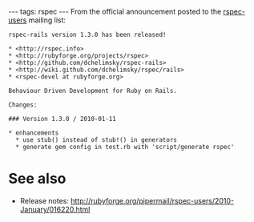 ---
tags: rspec
---
From the official announcement posted to the [[rspec-users]] mailing list:

<pre>rspec-rails version 1.3.0 has been released!

* <http://rspec.info>
* <http://rubyforge.org/projects/rspec>
* <http://github.com/dchelimsky/rspec-rails>
* <http://wiki.github.com/dchelimsky/rspec/rails>
* <rspec-devel at rubyforge.org>

Behaviour Driven Development for Ruby on Rails.

Changes:

### Version 1.3.0 / 2010-01-11

* enhancements
  * use stub() instead of stub!() in generators
  * generate gem config in test.rb with 'script/generate rspec'</pre>

= See also =

* Release notes: http://rubyforge.org/pipermail/rspec-users/2010-January/016220.html
